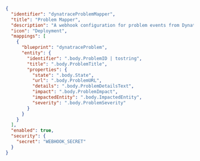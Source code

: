 ```json showLineNumbers
{
  "identifier": "dynatraceProblemMapper",
  "title": "Problem Mapper",
  "description": "A webhook configuration for problem events from Dynatrace",
  "icon": "Deployment",
  "mappings": [
    {
      "blueprint": "dynatraceProblem",
      "entity": {
        "identifier": ".body.ProblemID | tostring",
        "title": ".body.ProblemTitle",
        "properties": {
          "state": ".body.State",
          "url": ".body.ProblemURL",
          "details": ".body.ProblemDetailsText",
          "impact": ".body.ProblemImpact",
          "impactedEntity": ".body.ImpactedEntity",
          "severity": ".body.ProblemSeverity"
        }
      }
    }
  ],
  "enabled": true,
  "security": {
    "secret": "WEBHOOK_SECRET"
  }
}
```
